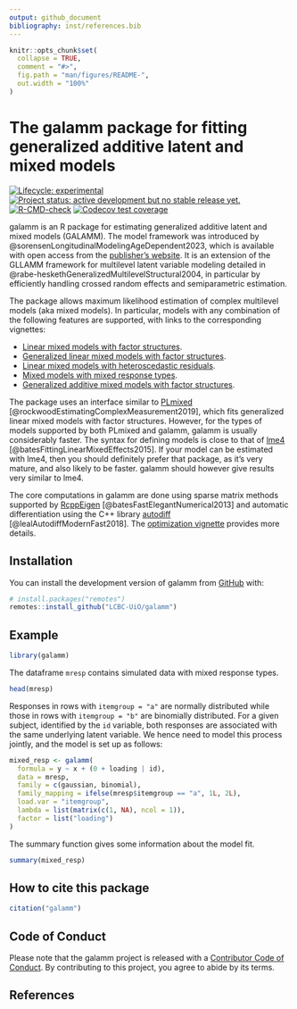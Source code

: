 ```yaml
---
output: github_document
bibliography: inst/references.bib
---
```


<!-- README.md is generated from README.Rmd. Please edit that file -->

```r
knitr::opts_chunk$set(
  collapse = TRUE,
  comment = "#>",
  fig.path = "man/figures/README-",
  out.width = "100%"
)
```

# The galamm package for fitting generalized additive latent and mixed models

<!-- badges: start -->
[![Lifecycle: experimental](https://img.shields.io/badge/lifecycle-experimental-orange.svg)](https://lifecycle.r-lib.org/articles/stages.html#experimental)
[![Project status: active development but no stable release yet.](https://www.repostatus.org/badges/latest/wip.svg)](https://www.repostatus.org/#wip)
[![R-CMD-check](https://github.com/LCBC-UiO/galamm/actions/workflows/R-CMD-check.yaml/badge.svg)](https://github.com/LCBC-UiO/galamm/actions/workflows/R-CMD-check.yaml)
[![Codecov test coverage](https://codecov.io/gh/LCBC-UiO/galamm/branch/main/graph/badge.svg)](https://app.codecov.io/gh/LCBC-UiO/galamm?branch=main)
<!-- badges: end -->

galamm is an R package for estimating generalized additive latent and mixed models (GALAMM). The model framework was introduced by @sorensenLongitudinalModelingAgeDependent2023, which is available with open access from the [publisher's website](https://doi.org/10.1007/s11336-023-09910-z). It is an extension of the GLLAMM framework for multilevel latent variable modeling detailed in @rabe-heskethGeneralizedMultilevelStructural2004, in particular by efficiently handling crossed random effects and semiparametric estimation.

The package allows maximum likelihood estimation of complex multilevel models (aka mixed models). In particular, models with any combination of the following features are supported, with links to the corresponding vignettes:

- [Linear mixed models with factor structures](https://lcbc-uio.github.io/galamm/articles/lmm_factor.html).
- [Generalized linear mixed models with factor structures](https://lcbc-uio.github.io/galamm/articles/glmm_factor.html).
- [Linear mixed models with heteroscedastic residuals](https://lcbc-uio.github.io/galamm/articles/lmm_heteroscedastic.html).
- [Mixed models with mixed response types](https://lcbc-uio.github.io/galamm/articles/mixed_response.html).
- [Generalized additive mixed models with factor structures](https://lcbc-uio.github.io/galamm/articles/semiparametric.html).

The package uses an interface similar to [PLmixed](https://cran.r-project.org/package=PLmixed) [@rockwoodEstimatingComplexMeasurement2019], which fits generalized linear mixed models with factor structures. However, for the types of models supported by both PLmixed and galamm, galamm is usually considerably faster. The syntax for defining models is close to that of [lme4](https://cran.r-project.org/package=lme4) [@batesFittingLinearMixedEffects2015]. If your model can be estimated with lme4, then you should definitely prefer that package, as it's very mature, and also likely to be faster. galamm should however give results very similar to lme4.

The core computations in galamm are done using sparse matrix methods supported by [RcppEigen](https://cran.r-project.org/package=RcppEigen) [@batesFastElegantNumerical2013] and automatic differentiation using the C++ library [autodiff](https://autodiff.github.io/) [@lealAutodiffModernFast2018]. The [optimization vignette](https://lcbc-uio.github.io/galamm/articles/optimization.html) provides more details.

## Installation

You can install the development version of galamm from [GitHub](https://github.com/) with:

``` r
# install.packages("remotes")
remotes::install_github("LCBC-UiO/galamm")
```
## Example

```r
library(galamm)
```

The dataframe `mresp` contains simulated data with mixed response types.

```r
head(mresp)
```

Responses in rows with `itemgroup = "a"` are normally distributed while those in rows with `itemgroup = "b"` are binomially distributed. For a given subject, identified by the `id` variable, both responses are associated with the same underlying latent variable. We hence need to model this process jointly, and the model is set up as follows:


```r
mixed_resp <- galamm(
  formula = y ~ x + (0 + loading | id),
  data = mresp,
  family = c(gaussian, binomial),
  family_mapping = ifelse(mresp$itemgroup == "a", 1L, 2L),
  load.var = "itemgroup",
  lambda = list(matrix(c(1, NA), ncol = 1)),
  factor = list("loading")
)
```

The summary function gives some information about the model fit.

```r
summary(mixed_resp)
```

## How to cite this package

```r
citation("galamm")
```


## Code of Conduct

Please note that the galamm project is released with a [Contributor Code of Conduct](https://lcbc-uio.github.io/galamm/CODE_OF_CONDUCT.html). By contributing to this project, you agree to abide by its terms.

## References
